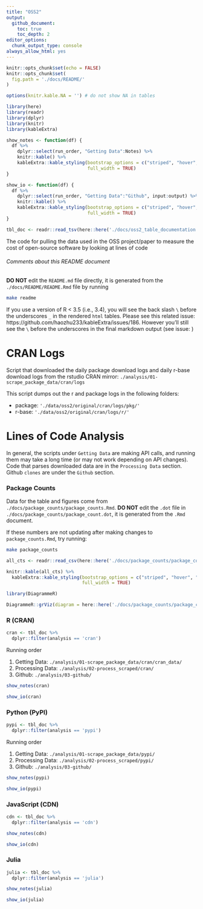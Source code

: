 ```yaml
---
title: "OSS2"
output:
  github_document:
    toc: true
    toc_depth: 2
editor_options: 
  chunk_output_type: console
always_allow_html: yes
---
```


```r
knitr::opts_chunk$set(echo = FALSE)
knitr::opts_chunk$set(
  fig.path = './docs/README/'
)

options(knitr.kable.NA = '') # do not show NA in tables

```

```r
library(here)
library(readr)
library(dplyr)
library(knitr)
library(kableExtra)

show_notes <- function(df) {
  df %>%
    dplyr::select(run_order, "Getting Data":Notes) %>%
    knitr::kable() %>%
    kableExtra::kable_styling(bootstrap_options = c("striped", "hover", "condensed", "responsive"),
                              full_width = TRUE)
}

show_io <- function(df) {
  df %>%
    dplyr::select(run_order, "Getting Data":"Github", input:output) %>%
    knitr::kable() %>%
    kableExtra::kable_styling(bootstrap_options = c("striped", "hover", "condensed", "responsive"),
                              full_width = TRUE)
}

tbl_doc <- readr::read_tsv(here::here('./docs/oss2_table_documentation.tsv'))
```

The code for pulling the data used in the OSS project/paper to measure the cost of open-source software by looking at lines of code

###### Comments about this README document
**DO NOT** edit the `README.md` file directly, it is generated from the `./docs/README/README.Rmd` file by running

```bash
make readme
```

If you use a version of R < 3.5 (i.e., 3.4), you will see the back slash `\` before the underscores `_` in the rendered `html` tables.
Please see this related issue: https://github.com/haozhu233/kableExtra/issues/186.
However you'll still see the `\` before the underscores in the final markdown output (see issue: )


# CRAN Logs

Script that downloaded the daily package download logs and daily r-base download logs from the rstudio CRAN mirror:
`./analysis/01-scrape_package_data/cran/logs`

This script dumps out the r and package logs in the following folders:

- package: `'./data/oss2/original/cran/logs/pkg/'`
- r-base: `'./data/oss2/original/cran/logs/r/'`

# Lines of Code Analysis

In general, the scripts under `Getting Data` are making API calls,
and running them may take a long time (or may not work depending on API changes).
Code that parses downloaded data are in the `Processing Data` section.
Github `clones` are under the `Github` section.

### Package Counts

Data for the table and figures come from `./docs/package_counts/package_counts.Rmd`.
**DO NOT** edit the `.dot` file in `./docs/package_counts/package_count.dot`, it is generated from the `.Rmd` document.

If these numbers are not updating after making changes to `package_counts.Rmd`, try running:

```bash
make package_counts
```

```r
all_cts <- readr::read_csv(here::here('./docs/package_counts/package_counts.csv'))

knitr::kable(all_cts) %>%
  kableExtra::kable_styling(bootstrap_options = c("striped", "hover", "condensed", "responsive"),
                            full_width = TRUE)
```

```r
library(DiagrammeR)

DiagrammeR::grViz(diagram = here::here('./docs/package_counts/package_count.dot'))
```

### R (CRAN)

```r
cran <- tbl_doc %>%
  dplyr::filter(analysis == 'cran')
```


Running order

1. Getting Data: `./analysis/01-scrape_package_data/cran/cran_data/`
2. Processing Data: `./analysis/02-process_scraped/cran/`
3. Github: `./analysis/03-github/`

```r
show_notes(cran)
```

```r
show_io(cran)
```


### Python (PyPI)

```r
pypi <- tbl_doc %>%
  dplyr::filter(analysis == 'pypi')
```


Running order

1. Getting Data: `./analysis/01-scrape_package_data/pypi/`
2. Processing Data: `./analysis/02-process_scraped/pypi/`
3. Github: `./analysis/03-github/`

```r
show_notes(pypi)
```

```r
show_io(pypi)
```

### JavaScript (CDN)

```r
cdn <- tbl_doc %>%
  dplyr::filter(analysis == 'cdn')
```

```r
show_notes(cdn)
```

```r
show_io(cdn)
```



### Julia

```r
julia <- tbl_doc %>%
  dplyr::filter(analysis == 'julia')
```

```r
show_notes(julia)
```

```r
show_io(julia)
```

